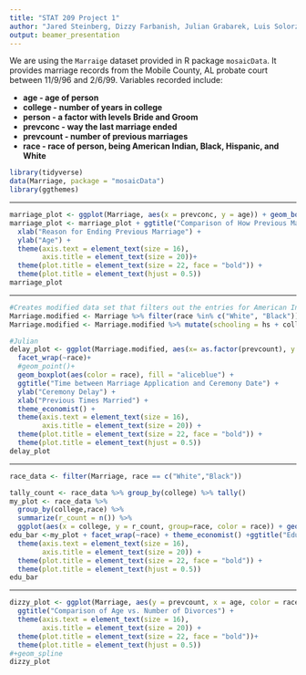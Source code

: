 ```yaml
---
title: "STAT 209 Project 1"
author: "Jared Steinberg, Dizzy Farbanish, Julian Grabarek, Luis Solorzano"
output: beamer_presentation
---
```


We are using the `Marraige` dataset provided in R package `mosaicData`. It provides marriage records from the Mobile County, AL probate court between 11/9/96 and 2/6/99.  Variables recorded include:

* **age - age of person**
* **college - number of years in college**
* **person - a factor with levels Bride and Groom**
* **prevconc - way the last marriage ended**
* **prevcount - number of previous marriages**
* **race - race of person, being American Indian, Black, Hispanic, and White**


```r
library(tidyverse)
data(Marriage, package = "mosaicData")
library(ggthemes)
```

----

```r
marriage_plot <- ggplot(Marriage, aes(x = prevconc, y = age)) + geom_boxplot(aes(color = person), fill = "aliceblue") + theme_economist()
marriage_plot <- marriage_plot + ggtitle("Comparison of How Previous Marriage Ended Based on Age") +
  xlab("Reason for Ending Previous Marriage") +
  ylab("Age") +
  theme(axis.text = element_text(size = 16), 
        axis.title = element_text(size = 20))+
  theme(plot.title = element_text(size = 22, face = "bold")) +
  theme(plot.title = element_text(hjust = 0.5))
marriage_plot
```

----

```r
#Creates modified data set that filters out the entries for American Indian and Hispanic and creates a collumn for total years in school (high school + college)
Marriage.modified <- Marriage %>% filter(race %in% c("White", "Black"))
Marriage.modified <- Marriage.modified %>% mutate(schooling = hs + college)
```


```r
#Julian
delay_plot <- ggplot(Marriage.modified, aes(x= as.factor(prevcount), y = delay)) +
  facet_wrap(~race)+
  #geom_point()+
  geom_boxplot(aes(color = race), fill = "aliceblue") +
  ggtitle("Time between Marriage Application and Ceremony Date") +
  ylab("Ceremony Delay") +
  xlab("Previous Times Married") +
  theme_economist() +
  theme(axis.text = element_text(size = 16), 
        axis.title = element_text(size = 20)) +
  theme(plot.title = element_text(size = 22, face = "bold")) +
  theme(plot.title = element_text(hjust = 0.5))
delay_plot
```

----

```r
race_data <- filter(Marriage, race == c("White","Black"))

tally_count <- race_data %>% group_by(college) %>% tally()
my_plot <- race_data %>%
  group_by(college,race) %>%
  summarize(r_count = n()) %>%
  ggplot(aes(x = college, y = r_count, group=race, color = race)) + geom_bar(stat = "identity", fill="aliceblue")
edu_bar <-my_plot + facet_wrap(~race) + theme_economist() +ggtitle("Education When Getting Married") + ylab("Number of People") + xlab("Years of College")+
  theme(axis.text = element_text(size = 16), 
        axis.title = element_text(size = 20)) +
  theme(plot.title = element_text(size = 22, face = "bold")) +
  theme(plot.title = element_text(hjust = 0.5))
edu_bar
```

----

```r
dizzy_plot <- ggplot(Marriage, aes(y = prevcount, x = age, color = race)) + geom_smooth(fill = "aliceblue") + theme_economist() + ylab("Previous Divorces") + xlab("Age") +
  ggtitle("Comparison of Age vs. Number of Divorces") +
  theme(axis.text = element_text(size = 16), 
        axis.title = element_text(size = 20)) +
  theme(plot.title = element_text(size = 22, face = "bold"))+
  theme(plot.title = element_text(hjust = 0.5))
#+geom_spline
dizzy_plot
```


<!-- #Data shows that older generations have actually had less divorces than younger generations. This suggests that societal norms surrounding divorce have changed from the older to the younger generations. It is expected that the divorces averages should trend up with age but it is unexpected that divorce would be lower for older people from previous generations. Additionally it is interesting to note that divorces among african americans are lower on average than white people. The difference is statistically significant at 40. -->
